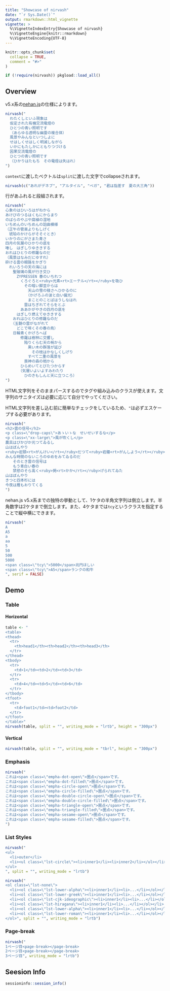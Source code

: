 ```yaml
---
title: "Showcase of nirvash"
date: "`r Sys.Date()`"
output: rmarkdown::html_vignette
vignette: >
  %\VignetteIndexEntry{Showcase of nirvash}
  %\VignetteEngine{knitr::rmarkdown}
  %\VignetteEncoding{UTF-8}
---
```


```r
knitr::opts_chunk$set(
  collapse = TRUE,
  comment = "#>"
)

if (!require(nirvash)) pkgload::load_all()
```

## Overview

v5.x系の[nehan.js](https://github.com/tategakibunko/nehan.js)の仕様によります。

```r
nirvash("
  わたくしといふ現象は
  仮定された有機交流電燈の
  ひとつの青い照明です
  （あらゆる透明な幽霊の複合体）
  風景やみんなといつしよに
  せはしくせはしく明滅しながら
  いかにもたしかにともりつづける
  因果交流電燈の
  ひとつの青い照明です
  （ひかりはたもち　その電燈は失はれ）
")
```

`context`に渡したベクトルは`split`に渡した文字でcollapseされます。

```r
nirvash(c("あれがデネブ", "アルタイル", "ベガ", "君は指差す　夏の大三角"))
```

行があふれると段組されます。

```r
nirvash("
心象のはひいろはがねから
あけびのつるはくもにからまり
のばらのやぶや腐植の湿地
いちめんのいちめんの諂曲模様
（正午の管楽よりもしげく
　琥珀のかけらがそそぐとき）
いかりのにがさまた青さ
四月の気層のひかりの底を
唾し　はぎしりゆききする
おれはひとりの修羅なのだ
（風景はなみだにゆすれ）
砕ける雲の眼路をかぎり
　れいろうの天の海には
　　聖玻璃の風が行き交ひ
　　　ZYPRESSEN 春のいちれつ
　　　　くろぐろと<ruby>光素<rt>エーテル</rt></ruby>を吸ひ
　　　　　その暗い脚並からは
　　　　　　天山の雪の稜さへひかるのに
　　　　　　（かげろふの波と白い偏光）
　　　　　　まことのことばはうしなはれ
　　　　　雲はちぎれてそらをとぶ
　　　　ああかがやきの四月の底を
　　　はぎしり燃えてゆききする
　　おれはひとりの修羅なのだ
　　（玉髄の雲がながれて
　　　どこで啼くその春の鳥）
　　日輪青くかげろへば
　　　　修羅は樹林に交響し
　　　　　陥りくらむ天の椀から
　　　　　　黒い木の群落が延び
　　　　　　　その枝はかなしくしげり
　　　　　　すべて二重の風景を
　　　　　喪神の森の梢から
　　　　ひらめいてとびたつからす
　　　　（気層いよいよすみわたり
　　　　　ひのきもしんと天に立つころ）
")
```

HTML文字列をそのままパースするのでタグや組み込みのクラスが使えます。文字列のサニタイズは必要に応じて自分でやってください。

HTML文字列を差し込む前に簡単なチェックをしているため、`"`は必ずエスケープする必要があります。

```r
nirvash("
<h2>雲の信号</h2>
<p class=\"drop-caps\">あゝいゝな　せいせいするな</p>
<p class=\"xx-large\">風が吹くし</p>
農具はぴかぴか光つてゐるし
山はぼんやり
<ruby>岩頸<rt>がんけい</rt></ruby>だつて<ruby>岩鐘<rt>がんしよう</rt></ruby>だつて
みんな時間のないころのゆめをみてゐるのだ
　　そのとき雲の信号は
　　もう青白い春の
　　禁慾のそら高く<ruby>掲<rt>かか</rt></ruby>げられてゐた
山はぼんやり
きつと四本杉には
今夜は雁もおりてくる
")
```

nehan.js v5.x系までの独特の挙動として、1ケタの半角文字列は倒立します。半角数字は2ケタまで倒立します。また、4ケタまでは`tcy`というクラスを指定することで縦中横にできます。

```r
nirvash("
A
A5
a
aa
5
50
500
5000
<span class=\"tcy\">5000</span>兆円ほしい
<span class=\"tcy\">A5</span>ランクの和牛
", serif = FALSE)
```

## Demo

### Table

#### Horizontal

```r
table <- "
<table>
<thead>
  <tr>
    <th>head1</th><th>head2</th><th>head3</th>
  </tr>
</thead>
<tbody>
  <tr>
    <td>1</td><td>2</td><td>3</td>
  </tr>
  <tr>
    <td>4</td><td>5</td><td>6</td>
  </tr>
</tbody>
<tfoot>
  <tr>
    <td>foot1</td><td>foot2</td>
  </tr>
</tfoot>
</table>"
nirvash(table, split = "", writing_mode = "lrtb", height = "300px")
```

#### Vertical

```r
nirvash(table, split = "", writing_mode = "tbrl", height = "300px")
```

### Emphasis

```r
nirvash("
これは<span class=\"empha-dot-open\">圏点</span>です。
これは<span class=\"empha-dot-filled\">圏点</span>です。
これは<span class=\"empha-circle-open\">圏点</span>です。
これは<span class=\"empha-circle-filled\">圏点</span>です。
これは<span class=\"empha-double-circle-open\">圏点</span>です。
これは<span class=\"empha-double-circle-filled\">圏点</span>です。
これは<span class=\"empha-triangle-open\">圏点</span>です。
これは<span class=\"empha-triangle-filled\">圏点</span>です。
これは<span class=\"empha-sesame-open\">圏点</span>です。
これは<span class=\"empha-sesame-filled\">圏点</span>です。
")
```

### List Styles

```r
nirvash("
<ul>
  <li>outer</li>
  <li><ul class=\"lst-circle\"><li>inner1</li><li>inner2</li></ul></li>
</ul>
", split = "", writing_mode = "lrtb")
```

```r
nirvash("
<ol class=\"lst-none\">
  <li><ol class=\"lst-lower-alpha\"><li>inner1</li><li>...</li></ol></li>
  <li><ol class=\"lst-lower-greek\"><li>inner1</li><li>...</li></ol></li>
  <li><ol class=\"lst-cjk-ideographic\"><li>inner1</li><li>...</li></ol></li>
  <li><ol class=\"lst-hiragana\"><li>inner1</li><li>...</li></ol></li>
  <li><ol class=\"lst-lower-alpha\"><li>inner1</li><li>...</li></ol></li>
  <li><ol class=\"lst-lower-roman\"><li>inner1</li><li>...</li></ol></li>
</ol>", split = "", writing_mode = "lrtb")
```

### Page-break

```r
nirvash("
1ページ目<page-break></page-break>
2ページ目<page-break></page-break>
3ページ目", writing_mode = "lrtb")
```

## Seesion Info

```r
sessioninfo::session_info()
```
